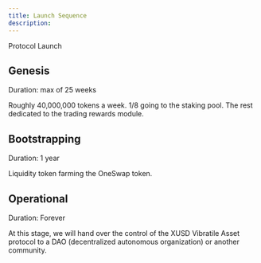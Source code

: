 ```yaml
---
title: Launch Sequence
description: 
---
```

Protocol Launch
## Genesis 
Duration: max of 25 weeks

Roughly 40,000,000 tokens a week. 1/8 going to the staking pool. The rest dedicated to the trading rewards module.


## Bootstrapping
Duration: 1 year

Liquidity token farming the OneSwap token. 

## Operational

Duration: Forever

At this stage, we will hand over the control of the XUSD Vibratile Asset protocol to a DAO (decentralized autonomous organization) or another community.